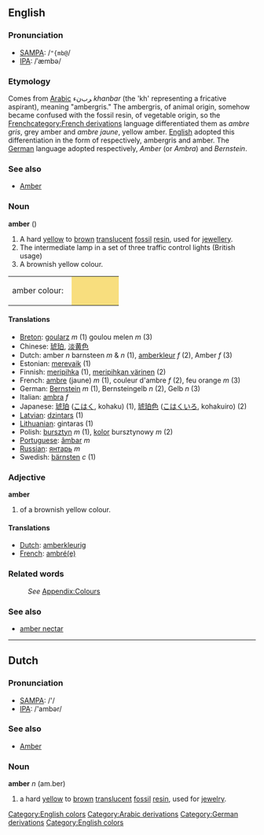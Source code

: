 ==English==
[[Category:English colors]]

===Pronunciation===
*[[w:SAMPA|SAMPA]]: /<tt>"{mb@</tt>/
*[[w:IPA|IPA]]: /ˈæmbə/

===Etymology===
Comes from [[w:Arabic language|Arabic]][[Category:Arabic derivations]] ﺮﺏﻥﺀ ''khanbar'' (the 'kh' representing a fricative aspirant), meaning "ambergris." The ambergris, of animal origin, somehow became confused with the fossil resin, of vegetable origin, so the [[w:French language|French]][[category:French derivations]] language differentiated them as ''ambre gris'', grey amber and ''ambre jaune'', yellow amber. [[English language|English]] adopted this differentiation in the form of respectively, ambergris and amber. The [[w:German language|German]][[Category:German derivations]] language adopted respectively, ''Amber'' (or ''Ambra'')  and ''Bernstein''.

===See also===
*[[Amber]]

===Noun===
'''amber'''  ({{uncountable}})
# A hard [[yellow]] to [[brown]] [[translucent]] [[fossil]] [[resin]], used for [[jewellery]]. 
# The intermediate lamp in a set of three traffic control lights (British usage)
# A brownish yellow colour.
<table><tr><td>amber colour: &nbsp;</td>
<td bgcolor="#F8DE7E" width="80">&nbsp; </td></tr></table>

====Translations====
*[[Breton]]: [[goularz]] ''m'' (1) goulou melen ''m'' (3)
*Chinese: [[琥珀]], [[淡黄色]]
*Dutch: amber ''n'' barnsteen ''m'' & ''n'' (1), [[amberkleur]] ''f'' (2), Amber ''f'' (3)
*Estonian: [[merevaik]] (1)
*Finnish: [[meripihka]] (1), [[meripihkan värinen]] (2)
*French: [[ambre]] (jaune) ''m'' (1), couleur d'ambre ''f'' (2), feu orange ''m'' (3)
*German: [[Bernstein]] ''m'' (1), Bernsteingelb ''n'' (2), Gelb ''n'' (3)
*Italian: [[ambra]] ''f''
*Japanese: [[琥珀]] ([[こはく]], kohaku) (1), [[琥珀色]] ([[こはくいろ]], kohakuiro) (2)
*[[Latvian]]: [[dzintars]] (1)
*[[Lithuanian]]: gintaras (1)
*Polish: [[bursztyn]] ''m'' (1), [[kolor]] bursztynowy ''m'' (2)
*[[Portuguese]]: [[âmbar]] ''m''
*[[Russian]]: [[янтарь]] ''m''
*Swedish: [[bärnsten]] ''c'' (1)

===Adjective===
'''amber'''
# of a brownish yellow colour. 

====Translations====
*[[Dutch]]: [[amberkleurig]]
*[[French]]: [[ambré(e)]]

===Related words===
:''See'' [[Wiktionary_Appendix:Colours|Appendix:Colours]]

===See also===
*[[amber nectar]]

----

==Dutch==
===Pronunciation===
*[[w:SAMPA|SAMPA]]: /'/
*[[w:IPA|IPA]]: /'ambər/

===See also===
*[[Amber]]

===Noun===
'''amber''' ''n'' (am.ber)
#a hard [[yellow]] to [[brown]] [[translucent]] [[fossil]] [[resin]], used for [[jewelry]]. 

[[Category:English colors]]